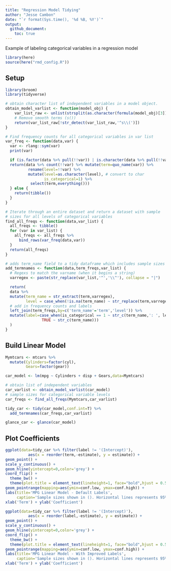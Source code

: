 ```yaml
---
title: "Regression Model Tidying"
author: "Jesse Cambon"
date: "`r format(Sys.time(), '%d %B, %Y')`"
output:
  github_document:
    toc: true
---
```


Example of labeling categorical variables in a regression model

```r
library(here)
source(here("rmd_config.R"))
```

## Setup
```r
library(broom)
library(tidyverse)

# obtain character list of independent variables in a model object. 
obtain_model_varlist <- function(model_obj) {
    var_list_raw <- unlist(strsplit(as.character(formula(model_obj)[3]),split=' \\+ '))
    # Remove smooth terms (s())
    return(var_list_raw[!str_detect(var_list_raw,'^s\\(')])
}

# Find frequency counts for all categorical variables in var list
var_freq <- function(data,var) {
  var <- rlang::sym(var)
  print(var)

  if (is.factor(data %>% pull(!!var)) | is.character(data %>% pull(!!var))) {
  return(data %>% count(!!var) %>% mutate(term=quo_name(var)) %>%
          rename(level=!!var) %>%
          mutate(level=as.character(level), # convert to char
                 is_categorical=1) %>%
           select(term,everything()))
  } else {
    return(tibble())
  }
}

# Iterate through an entire dataset and return a dataset with sample
# sizes for all levels of categorical variables
find_all_freqs <- function(data,var_list) {
  all_freqs <- tibble()
  for (var in var_list) {
    all_freqs <- all_freqs %>%
      bind_rows(var_freq(data,var))
  }
  return(all_freqs)
}

# adds term_name field to a tidy dataframe which includes sample sizes
add_termnames <- function(data,term_freqs,var_list) {
  # Regexs to match the varname (when it begins a string)
  varregex <- paste(str_replace(var_list,'^','\\^'), collapse = "|")

  return(
  data %>%
  mutate(term_name = str_extract(term,varregex),
         level = case_when(!is.na(term_name) ~ str_replace(term,varregex,""))) %>%
  # add in frequency counts and labels
  left_join(term_freqs,by=c('term_name'='term','level')) %>%
  mutate(label=case_when(is_categorical == 1 ~ str_c(term_name,': ', level,' (',scales::comma(n),')'),
                TRUE ~ str_c(term_name)))
  )
}
```

## Build Linear Model

```r
Mymtcars <- mtcars %>%
  mutate(Cylinders=factor(cyl),
         Gears=factor(gear))

car_model <- lm(mpg ~ Cylinders + disp + Gears,data=Mymtcars)

# obtain list of independent variables 
car_varlist <- obtain_model_varlist(car_model)
# sample sizes for categorical variable levels
car_freqs <- find_all_freqs(Mymtcars,car_varlist)

tidy_car <- tidy(car_model,conf.int=T) %>%
  add_termnames(car_freqs,car_varlist)

glance_car <- glance(car_model)
```

## Plot Coefficients 

```r

ggplot(data=tidy_car %>% filter(label != '(Intercept)'),
          aes(x = reorder(term,-estimate), y = estimate)) +
geom_point() +
scale_y_continuous() +
geom_hline(yintercept=0,color='grey') +
coord_flip() +
  theme_bw() +
  theme(plot.title = element_text(lineheight=1, face="bold",hjust = 0.5)) +
geom_pointrange(mapping=aes(ymin=conf.low, ymax=conf.high)) + 
labs(title='MPG Linear Model - Default Labels',
     caption='Sample sizes shown in (). Horizontal lines represents 95% confidence intervals.') +
xlab('Term') + ylab('Coefficient')

ggplot(data=tidy_car %>% filter(label != '(Intercept)'),
          aes(x = reorder(label,-estimate), y = estimate)) +
geom_point() +
scale_y_continuous() +
geom_hline(yintercept=0,color='grey') +
coord_flip() +
  theme_bw() +
  theme(plot.title = element_text(lineheight=1, face="bold",hjust = 0.5)) +
geom_pointrange(mapping=aes(ymin=conf.low, ymax=conf.high)) + 
labs(title='MPG Linear Model - With Improved Labels',
     caption='Sample sizes shown in (). Horizontal lines represents 95% confidence intervals.') +
xlab('Term') + ylab('Coefficient')
```



